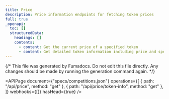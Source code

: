 ```yaml
---
title: Price
description: Price information endpoints for fetching token prices
full: true
_openapi:
  toc: []
  structuredData:
    headings: []
    contents:
      - content: Get the current price of a specified token
      - content: Get detailed token information including price and specific chain
---
```


{/* This file was generated by Fumadocs. Do not edit this file directly. Any changes should be made by running the generation command again. */}

<APIPage
  document={"specs/competitions.json"}
  operations={[
    { path: "/api/price", method: "get" },
    { path: "/api/price/token-info", method: "get" },
  ]}
  webhooks={[]}
  hasHead={true}
/>
